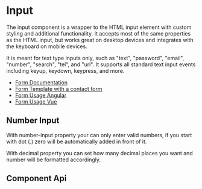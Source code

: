
# Input

The input component is a wrapper to the HTML input element with custom styling and additional functionality. It accepts most of the same properties as the HTML input, but works great on desktop devices and integrates with the keyboard on mobile devices.

It is meant for text type inputs only, such as "text", "password", "email", "number", "search", "tel", and "url". It supports all standard text input events including keyup, keydown, keypress, and more.

- [Form Documentation](/?path=/docs/design-form--page)
- [Form Template with a contact form](?path=/docs/templates-contact-form--page)
- [Form Usage Angular](?path=/docs/getting-started-angular-usage--page#form--validation)
- [Form Usage Vue](?path=/docs/getting-started-vue-usage--page#form--validation)

<Canvas>
  <Story id="components-form-input--text-input" />
</Canvas>

## Number Input

With number-input property your can only enter valid numbers, if you start with dot (.) zero will be automatically added in front of it.

With decimal property you can set how many decimal places you want and number will be formatted accordingly.

<Canvas>
  <Story id="components-form-input--number-input" />
</Canvas>

## Component Api

<Description markdown={readme} />

<br />


<Description markdown={testing} />


<Description markdown={github} />

